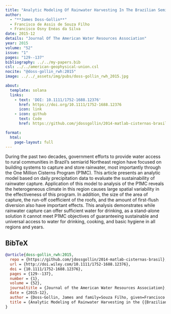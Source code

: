```yaml
---
title: "Analytic Modeling Of Rainwater Harvesting In The Brazilian Semiarid Northeast"
author:
  - "**James Doss-Gollin**"
  - Francisco de Assis de Souza Filho
  - Francisco Osny Enéas da Silva
date: 2015-12
details: "Journal Of The American Water Resources Association"
year: 2015
volume: "52"
issue: "1"
pages: "129--137"
bibliography: ../../my-papers.bib
csl: ../../american-geophysical-union.csl
nocite: "@doss-gollin_rwh:2015"
image: ../../_assets/img/pubs/doss-gollin_rwh_2015.jpg

about:
  template: solana
  links:
    - text: 'DOI: 10.1111/1752-1688.12376'
      href: https://doi.org/10.1111/1752-1688.12376
      icon: link
    - icon: github
      text: Code
      href: https://github.com/jdossgollin/2014-matlab-cisternas-brasil

format:
  html:
    page-layout: full
---
```


During the past two decades, government efforts to provide water access to rural communities in Brazil’s semiarid Northeast region have focused on building systems to capture and store rainwater, most importantly through the One Million Cisterns Program (P1MC). This article presents an analytic model based on daily precipitation data to evaluate the sustainability of rainwater capture. Application of this model to analysis of the P1MC reveals the heterogeneous climate in this region causes large spatial variability in the effectiveness of this program. In addition, the size of the area of capture, the run-off coefficient of the roofs, and the amount of first-flush diversion also have important effects. This analysis demonstrates while rainwater capture can offer sufficient water for drinking, as a stand-alone solution it cannot meet P1MC objectives of guaranteeing sustainable and universal access to water for drinking, cooking, and basic hygiene in all regions and years.

## BibTeX

```bibtex
@article{doss-gollin_rwh:2015,
  repo = {https://github.com/jdossgollin/2014-matlab-cisternas-brasil},
  url = {http://doi.wiley.com/10.1111/1752-1688.12376},
  doi = {10.1111/1752-1688.12376},
  pages = {129--137},
  number = {1},
  volume = {52},
  journaltitle = {Journal of the American Water Resources Association},
  date = {2015-12},
  author = {Doss-Gollin, James and family=Souza Filho, given=Francisco de Assis, prefix=de, useprefix=true and family=Silva, given=Francisco Osny Enéas, prefix=da, useprefix=true},
  title = {Analytic Modeling of Rainwater Harvesting in the {{Brazilian Semiarid Northeast}}},
}
```